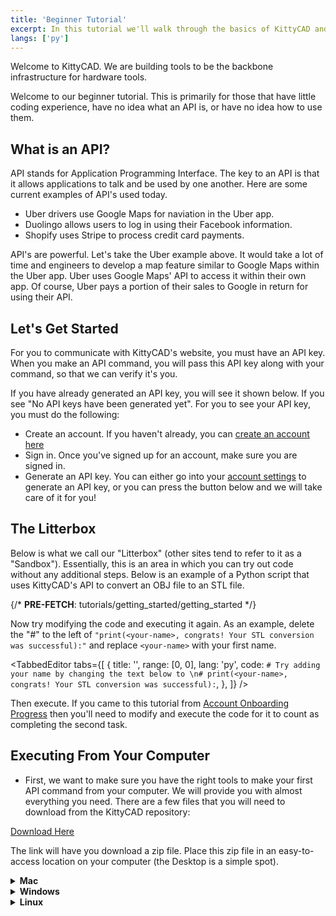 ```yaml
---
title: 'Beginner Tutorial'
excerpt: In this tutorial we'll walk through the basics of KittyCAD and using the API
langs: ['py']
---
```


Welcome to KittyCAD. We are building tools to be the backbone infrastructure for hardware tools. 

Welcome to our beginner tutorial. This is primarily for those that have little coding experience, have no idea what an API is, or have no idea how to use them. 

## What is an API?

API stands for Application Programming Interface. The key to an API is that it allows applications to talk and be used by one another. Here are some current examples of API's used today.
* Uber drivers use Google Maps for naviation in the Uber app.
* Duolingo allows users to log in using their Facebook information.
* Shopify uses Stripe to process credit card payments. 

API's are powerful. Let's take the Uber example above. It would take a lot of time and engineers to develop a map feature similar to Google Maps within the Uber app. Uber uses Google Maps' API to access it within their own app. Of course, Uber pays a portion of their sales to Google in return for using their API. 

## Let's Get Started

For you to communicate with KittyCAD's website, you must have an API key. When you make an API command, you will pass this API key along with your command, so that we can verify it's you. 

If you have already generated an API key, you will see it shown below. If you see "No API keys have been generated yet". For you to see your API key, you must do the following:
* Create an account. If you haven't already, you can [create an account here](/account)
* Sign in. Once you've signed up for an account, make sure you are signed in. 
* Generate an API key. You can either go into your [account settings](/account?tab=api_tokens) to generate an API key, or you can press the button below and we will take care of it for you!

<MarkDownAPITokens />

## The Litterbox

Below is what we call our "Litterbox" (other sites tend to refer to it as a "Sandbox"). Essentially, this is an area in which you can try out code without any additional steps. Below is an example of a Python script that uses KittyCAD's API to convert an OBJ file to an STL file.

{/* __PRE-FETCH__: tutorials/getting_started/getting_started */}

<InlineLitterbox path="tutorials/getting_started/getting_started" />

Now try modifying the code and executing it again. As an example, delete the "#" to the left of `"print(<your-name>, congrats! Your STL conversion was successful):"` and replace `<your-name>` with your first name.

<TabbedEditor
    tabs={[
        {
            title: '',
            range: [0, 0],
            lang: 'py',
            code: `# Try adding your name by changing the text below to \n# print(<your-name>, congrats! Your STL conversion was successful):`,
        },
    ]}
/>

Then execute. If you came to this tutorial from [Account Onboarding Progress](/account?tab=onboarding_progress) then you'll need to modify and execute the code for it to count as completing the second task.

## Executing From Your Computer

* First, we want to make sure you have the right tools to make your first API command from your computer. We will provide you with almost everything you need. There are a few files that you will need to download from the KittyCAD repository:

[Download Here](https://github.com/KittyCAD/tutorial-files/archive/refs/heads/main.zip)

The link will have you download a zip file. Place this zip file in an easy-to-access location on your computer (the Desktop is a simple spot).

<details>
    <summary><b>Mac</b></summary>
* Once you download the .zip file and place it somewhere you can easily access, extract the contents of your zip file. You can do this by double-clicking on the file. This will unpack the zip file and place a new folder with all the contents into your directory. 
* You will need to install Python. Install the latest Python specific for your machine here: [Install Python](https://www.python.org/downloads/)
    * **make sure you download the correct version for Mac**
* Once you download Python, you will need to open your **Terminal**. You can open **Terminal** in a few ways:
    * Press "cmd" + "space" and type in "Terminal" and hit "return"
    * Press the magnifying glass icon on the top-right of your screen. 
    <img src="/dock-screenshot.png" />
    * Go to your **Applications/Utilites** folder. Double-click **Terminal**.
* Once the **Terminal** is open, you will need to navigate to the folder in which you put all the files. As an example, let's say you put them on the Desktop. You would type the following in your **Terminal** and hit "return":

```    
cd ~/Desktop
```

cd stands for change directory. Once you hit "return", you will be working inside the Desktop. For another example, let's say you put your files in a folder called KittyCADPractice within the Documents folder. This would look like so:

```
cd ~/Documents/KittyCADPractice
```

You will now be working inside the folder you created called KittyCADPractice.

Another method for changing directories is if you see the folder you want to move into (whether through Finder or the Desktop), you can type "cd" and then just drag and drop the folder onto **Terminal**, it will automatically fill out the file path for you. Just hit "return". 

* Once inside the correct folder, input the following command into **Terminal**. (Note: if you are signed in and have made an API token, we auto-populated your token below)



<Token>
    {(token, platform) =>
        [
            platform === 'windows'
                ? `$env:KITTYCAD_API_TOKEN = '${token}'`
                : `export KITTYCAD_API_TOKEN="${token}"`,
            'pip3 install virtualenv',
            'python3 -m venv venv',
            platform === 'windows'
                ? 'venv/Scripts/Activate.ps1'
                : 'source venv/bin/activate',
            'pip3 install -r requirements.txt',
            'python3 convert.py',
        ].join('\n')
    }
</Token>

As long as everything went smoothly, you will see the following output (Note: your STL file will be called **output.stl** and be placed in the same directory):

```
File conversion id: <your-conversion-id>
File conversion status: Completed
Saving output to ./output.stl
```

**Note:** depending on the version of Python you have installed, the "Python3" command might differ.

Congrats! You just make your first successful API command using a Python script. We offer plenty of API endpoints for you to use (file conversions, calculating center of mass, converting units, and more). Check them out [here!](/docs/api)

</details>

<details>
    <summary><b>Windows</b></summary>
* Once you download the .zip file and place it somewhere you can easily access, extract the contents of your zip file. You can do this by right-clicking on the .zip file and selecting **Extract Here**. This will unpack the zip file and place all the contents into the current directory it's in. 
* You will need to install Python. Install the latest Python specific for your machine here: [Install Python](https://www.python.org/downloads/)
    * **make sure you download the correct version for Windows**
* Once you download Python, you will need to open your **Powershell**. One way to open the **Powershell** is to click on the Start button and type "powershell" and press enter
* Once **Powershell** is open, you will need to navigate to the folder in which you put all the files. As an example, let's say you put them on the Desktop. You would type the following in **Powershell** and hit enter:

```    
cd ~/Desktop
```

cd stands for change directory. Once you hit return, you will be working inside the Desktop. For another example, let's say you put your files in a folder called KittyCADPractice within the Documents folder. This would look like so:

```
cd ~/Documents/KittyCADPractice
```

Another method for changing directories is if you see the folder you want to move into (whether through File Explorer or the Desktop), you can type "cd" and then just drag and drop the folder onto **Powershell**, it will automatically fill out the file path for you. Just hit "enter". 

You will now be working inside the folder you created called KittyCADPractice.
* Once inside the correct folder, input the following command into **Powershell**. (Note: if you are signed in and have made an API token, we auto-populated your token below)

<Token>
    {(token, platform) =>
        [
            platform === 'windows'
                ? `$env:KITTYCAD_API_TOKEN = '${token}'`
                : `export KITTYCAD_API_TOKEN="${token}"`,
            'pip3 install virtualenv',
            'python3 -m venv venv',
            platform === 'windows'
                ? 'venv/Scripts/Activate.ps1'
                : 'source venv/bin/activate',
            'pip3 install -r requirements.txt',
            'python3 convert.py',
        ].join('\n')
    }
</Token>

As long as everything went smoothly, you will see the following output (Note: your STL file will be called **output.stl** and be placed in the same directory):

```
File conversion id: <your-conversion-id>
File conversion status: Completed
Saving output to ./output.stl
```

**Note:** depending on the version of Python you have installed, the "Python3" command might differ.

Congrats! You just make your first successful API command using a Python script. We offer plenty of API endpoints for you to use (file conversions, calculating center of mass, converting units, and more). Check them out [here!](/docs/api)
</details>

<details>
    <summary><b>Linux</b></summary>

* Once you download the .zip file and place it somewhere you can easily access, extract the contents of your zip file. You can do this by right-clicking on the .zip file and selecting **Extract Here**. This will unpack the zip file and place all the contents into the current directory it's in. 
* You will need to install Python. Install the latest Python specific for your machine here: [Install Python](https://www.python.org/downloads/)
    * **make sure you download the correct version for Linux**
* Once you download Python, you will need to open your **Terminal**. There are a few ways to open the **Terminal**:
    * Press "CTRL" + "ALT" + "T"
    * Click the **Terminal** icon amongst the list of all apps. 
* Once the **Terminal** is open, you will need to navigate to the folder in which you put all the files. As an example, let's say you put them on the Desktop. You would type the following in your **Terminal** and hit "enter":

```    
cd ~/Desktop
```

cd stands for change directory. Once you hit return, you will be working inside the Desktop. For another example, let's say you put your files in a folder called KittyCADPractice within the Documents folder. This would look like so:

```
cd ~/Documents/KittyCADPractice
```

Another method for changing directories is if you see the folder you want to move into, you can type "cd" and then just drag and drop the folder onto **Terminal**, it will automatically fill out the file path for you. Just hit "return". 

You will now be working inside the folder you created called KittyCADPractice.
* Once inside the correct folder, input the following command into **Terminal**. (Note: if you are signed in and have made an API token, we auto-populated your token below)

<Token>
    {(token, platform) =>
        [
            platform === 'windows'
                ? `$env:KITTYCAD_API_TOKEN = '${token}'`
                : `export KITTYCAD_API_TOKEN="${token}"`,
            'pip3 install virtualenv',
            'python3 -m venv venv',
            platform === 'windows'
                ? 'venv/Scripts/Activate.ps1'
                : 'source venv/bin/activate',
            'pip3 install -r requirements.txt',
            'python3 convert.py',
        ].join('\n')
    }
</Token>

As long as everything went smoothly, you will see the following output (Note: your STL file will be called **output.stl** and be placed in the same directory):

```
File conversion id: <your-conversion-id>
File conversion status: Completed
Saving output to ./output.stl
```

**Note:** depending on the version of Python you have installed, the "Python3" command might differ.

Congrats! You just make your first successful API command using a Python script. We offer plenty of API endpoints for you to use (file conversions, calculating center of mass, converting units, and more). Check them out [here!](/docs/api) 
</details>
